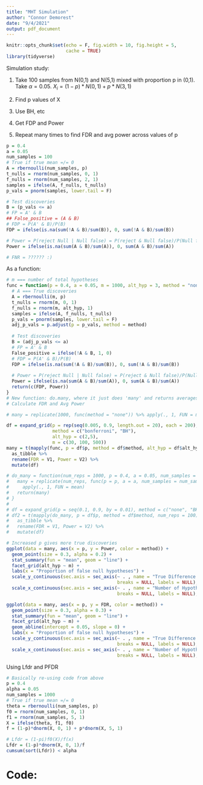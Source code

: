 ```yaml
---
title: "MHT Simulation"
author: "Connor Demorest"
date: "9/4/2021"
output: pdf_document
---
```


```r
knitr::opts_chunk$set(echo = F, fig.width = 10, fig.height = 5, 
                      cache = TRUE)
library(tidyverse)
```

Simulation study: 

  1) Take 100 samples from N(0,1) and N(5,1) mixed with proportion p in (0,1). Take $\alpha = 0.05$. $X_i = (1-p)*N(0,1) + p*N(3,1)$
  
  2) Find p values of X
  
  3) Use BH, etc 
  
  4) Get FDP and Power
  
  5) Repeat many times to find FDR and avg power across values of p

```r
p = 0.4
a = 0.05
num_samples = 100
# True if true mean =/= 0
A = rbernoulli(num_samples, p)
t_nulls = rnorm(num_samples, 0, 1)
f_nulls = rnorm(num_samples, 2, 1)
samples = ifelse(A, f_nulls, t_nulls)
p_vals = pnorm(samples, lower.tail = F)

# Test discoveries
B = (p_vals <= a)
# FP = A' & B
## False_positive = (A & B)
# FDP = P(A' & B)/P(B)
FDP = ifelse(is.na(sum(!A & B)/sum(B)), 0, sum(!A & B)/sum(B))

# Power = P(reject Null | Null false) = P(reject & Null false)/P(Null false)
Power = ifelse(is.na(sum(A & B)/sum(A)), 0, sum(A & B)/sum(A))

# FNR = ?????? :) 
```

As a function:

```r
# m === number of total hypotheses
func = function(p = 0.4, a = 0.05, m = 1000, alt_hyp = 3, method = "none") {
  # A === True discoveries
  A = rbernoulli(m, p)
  t_nulls = rnorm(m, 0, 1)
  f_nulls = rnorm(m, alt_hyp, 1)
  samples = ifelse(A, f_nulls, t_nulls)
  p_vals = pnorm(samples, lower.tail = F)
  adj_p_vals = p.adjust(p = p_vals, method = method)
  
  # Test discoveries
  B = (adj_p_vals <= a)
  # FP = A' & B
  False_positive = ifelse(!A & B, 1, 0)
  # FDP = P(A' & B)/P(B)
  FDP = ifelse(is.na(sum(!A & B)/sum(B)), 0, sum(!A & B)/sum(B))
  
  # Power = P(reject Null | Null false) = P(reject & Null false)/P(Null false)
  Power = ifelse(is.na(sum(A & B)/sum(A)), 0, sum(A & B)/sum(A))
  return(c(FDP, Power))
}
# New function: do.many, where it just does 'many' and returns averages?
# Calculate FDR and Avg Power

# many = replicate(1000, func(method = "none")) %>% apply(., 1, FUN = mean) %>% print

df = expand_grid(p = rep(seq(0.005, 0.9, length.out = 20), each = 200), 
                 method = c("bonferroni", "BH"),
                 alt_hyp = c(2,5), 
                 m = c(30, 100, 500)) 
many = t(mapply(func, p = df$p, method = df$method, alt_hyp = df$alt_hyp, m = df$m)) %>%
  as_tibble %>% 
  rename(FDR = V1, Power = V2) %>%
  mutate(df)

# do_many = function(num_reps = 1000, p = 0.4, a = 0.05, num_samples = 1000, method = "none") {
#   many = replicate(num_reps, func(p = p, a = a, num_samples = num_samples, method = method)) %>% 
#     apply(., 1, FUN = mean)
#   return(many)
# }
# 
# df = expand_grid(p = seq(0.1, 0.9, by = 0.01), method = c("none", "BH")) 
# df2 = t(mapply(do_many, p = df$p, method = df$method, num_reps = 100)) %>% 
#   as_tibble %>% 
#   rename(FDR = V1, Power = V2) %>%
#   mutate(df)

# Increased p gives more true discoveries
ggplot(data = many, aes(x = p, y = Power, color = method)) + 
  geom_point(size = 0.3, alpha = 0.2) +
  stat_summary(fun = "mean", geom = "line") +
  facet_grid(alt_hyp ~ m) +
  labs(x = "Proportion of false null hypotheses") + 
  scale_y_continuous(sec.axis = sec_axis(~ . , name = "True Difference in Means", 
                                         breaks = NULL, labels = NULL), limits = c(0,1)) +
  scale_x_continuous(sec.axis = sec_axis(~ . , name = "Number of Hypotheses", 
                                         breaks = NULL, labels = NULL), limits = c(0,1))

ggplot(data = many, aes(x = p, y = FDR, color = method)) + 
  geom_point(size = 0.3, alpha = 0.3) +
  stat_summary(fun = "mean", geom = "line") + 
  facet_grid(alt_hyp ~ m) +
  geom_abline(intercept = 0.05, slope = 0) + 
  labs(x = "Proportion of false null hypotheses") +
  scale_y_continuous(sec.axis = sec_axis(~ . , name = "True Difference in Means", 
                                         breaks = NULL, labels = NULL), limits = c(0,0.2)) +
  scale_x_continuous(sec.axis = sec_axis(~ . , name = "Number of Hypotheses", 
                                         breaks = NULL, labels = NULL), limits = c(0,1))


```

Using Lfdr and PFDR

```r
# Basically re-using code from above
p = 0.4
alpha = 0.05
num_samples = 1000
# True if true mean =/= 0
theta = rbernoulli(num_samples, p)
f0 = rnorm(num_samples, 0, 1)
f1 = rnorm(num_samples, 5, 1)
X = ifelse(theta, f1, f0)
f = (1-p)*dnorm(X, 0, 1) + p*dnorm(X, 5, 1)

# Lfdr = (1-pi)f0(X)/f(x)
Lfdr = (1-p)*dnorm(X, 0, 1)/f
cumsum(sort(Lfdr)) < alpha


```


# Code:
```r
```
